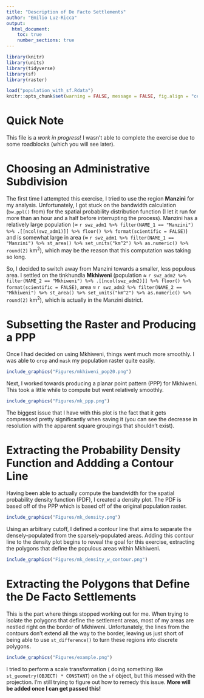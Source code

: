 ```yaml
---
title: "Description of De Facto Settlements"
author: "Emilio Luz-Ricca"
output:
  html_document:
    toc: true
    number_sections: true
---
```


<!--if you are EVER going to do stuff with sf objects, import the library--otherwise, things will break!!!-->
```r
library(knitr)
library(units)
library(tidyverse)
library(sf)
library(raster)

load("population_with_sf.Rdata")
knitr::opts_chunk$set(warning = FALSE, message = FALSE, fig.align = "center", echo = FALSE, out.width = "70%")
```

# Quick Note

This file is a _work in progress_! I wasn't able to complete the exercise due to some roadblocks (which you will see later).

# Choosing an Administrative Subdivision

The first time I attempted this exercise, I tried to use the region **Manzini** for my analysis. Unfortunately, I got stuck on the bandwidth calculation (`bw.ppl()` from) for the spatial probability distribution function (I let it run for more than an hour and a half before interrupting the process). Manzini has a relatively large population ($\approx$ `r swz_adm1 %>% filter(NAME_1 == "Manzini") %>% .[[ncol(swz_adm1)]] %>% floor() %>% format(scientific = FALSE)`) and is somewhat large in area ($\approx$ `r swz_adm1 %>% filter(NAME_1 == "Manzini") %>% st_area() %>% set_units("km^2") %>% as.numeric() %>% round(2)` km^2^), which may be the reason that this computation was taking so long.

So, I decided to switch away from Manzini towards a smaller, less populous area. I settled on the tinkhundla **Mkhiweni** (population $\approx$ `r swz_adm2 %>% filter(NAME_2 == "Mkhiweni") %>% .[[ncol(swz_adm2)]] %>% floor() %>% format(scientific = FALSE)`, area $\approx$ `r swz_adm2 %>% filter(NAME_2 == "Mkhiweni") %>% st_area() %>% set_units("km^2") %>% as.numeric() %>% round(2)` km^2^), which is actually in the Manzini district.

# Subsetting the Raster and Producing a PPP

Once I had decided on using Mkhiweni, things went much more smoothly. I was able to `crop` and `mask` my population raster quite easily.

```r
include_graphics("Figures/mkhiweni_pop20.png")
```

Next, I worked towards producing a planar point pattern (PPP) for Mkhiweni. This took a little while to compute but went relatively smoothly.

```r
include_graphics("Figures/mk_ppp.png")
```

The biggest issue that I have with this plot is the fact that it gets compressed pretty significantly when saving it (you can see the decrease in resolution with the apparent square groupings that shouldn't exist).

# Extracting the Probability Density Function and Addding a Contour Line

Having been able to actually compute the bandwidth for the spatial probability density function (PDF), I created a density plot. The PDF is based off of the PPP which is based off of the original population raster.

```r
include_graphics("Figures/mk_density.png")
```

Using an arbitrary cutoff, I defined a contour line that aims to separate the densely-populated from the sparsely-populated areas. Adding this contour line to the density plot begins to reveal the goal for this exercise, extracting the polygons that define the populous areas within Mkhiweni.

```r
include_graphics("Figures/mk_density_w_contour.png")
```

# Extracting the Polygons that Define the De Facto Settlements

This is the part where things stopped working out for me. When trying to isolate the polygons that define the settlement areas, most of my areas are nestled right on the border of Mkhiweni. Unfortunately, the lines from the contours don't extend all the way to the border, leaving us just short of being able to use `st_difference()` to turn these regions into discrete polygons.

```r
include_graphics("Figures/example.png")
```

I tried to perform a scale transformation ( doing something like `st_geometry(OBJECT) * CONSTANT`) on the `sf` object, but this messed with the projection. I'm still trying to figure out how to remedy this issue. **More will be added once I can get passed this!**


